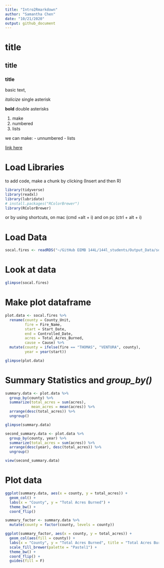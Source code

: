 ```yaml
---
title: "Intro2Rmarkdown"
author: "Samantha Chen"
date: "10/21/2020"
output: github_document
---
```


# title
## title
### title

basic text,

*italicize* single asterisk

**bold** double asterisks

1. make
2. numbered
3. lists

we can make:
- unnumbered
- lists

[link here](https://google.com)


# Load Libraries

to add code, make a chunk by clicking (Insert and then R)
```r
library(tidyverse)
library(readxl)
library(lubridate)
# install.packages("RColorBrewer")
library(RColorBrewer)
```

or by using shortcuts, on mac (cmd +alt + i) and on pc (ctrl + alt + i)

# Load Data

```r
socal.fires <- readRDS("~/GitHub EEMB 144L/144l_students/Output_Data/socal_fires_data.rds")
```

# Look at data
```r
glimpse(socal.fires)
```
# Make plot dataframe
```r
plot.data <- socal.fires %>% 
  rename(county = County_Unit,
         fire = Fire_Name,
         start = Start_Date,
         end = Controlled_Date,
         acres = Total_Acres_Burned,
         cause = Cause) %>% 
  mutate(county = ifelse(fire == "THOMAS", "VENTURA", county),
         year = year(start))
```
```r
glimpse(plot.data)
```

# Summary Statistics and *group_by()*
```r
summary.data <- plot.data %>% 
  group_by(county) %>% 
  summarize(total_acres = sum(acres),
            mean_acres = mean(acres)) %>% 
  arrange(desc(total_acres)) %>% 
  ungroup()

glimpse(summary.data)
```

```r
second_summary.data <- plot.data %>% 
  group_by(county, year) %>% 
  summarize(total_acres = sum(acres)) %>% 
  arrange(desc(year), desc(total_acres)) %>% 
  ungroup()

view(second_summary.data)

```

# Plot data

```r
ggplot(summary.data, aes(x = county, y = total_acres)) +
  geom_col() +
  labs(x = "County", y = "Total Acres Burned") +
  theme_bw() +
  coord_flip()
```
 
```r
summary_factor <- summary.data %>% 
  mutate(county = factor(county, levels = county))
```

```r
ggplot(summary_factor, aes(x = county, y = total_acres)) +
  geom_col(aes(fill = county)) +
  labs(x = "County", y = "Total Acres Burned", title = "Total Acres Burned 2014 - 2018") +
  scale_fill_brewer(palette = "Pastel1") +
  theme_bw() +
  coord_flip() +
  guides(fill = F)
```